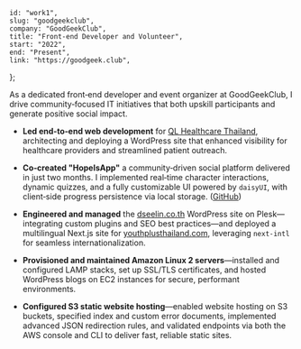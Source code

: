     id: "work1",
    slug: "goodgeekclub",
    company: "GoodGeekClub",
    title: "Front-end Developer and Volunteer",
    start: "2022",
    end: "Present",
    link: "https://goodgeek.club",
};

As a dedicated front‑end developer and event organizer at GoodGeekClub, I drive community‑focused IT initiatives that both upskill participants and generate positive social impact.

- **Led end‑to‑end web development** for [QL Healthcare Thailand](https://qlhealthcarethailand.com/), architecting and deploying a WordPress site that enhanced visibility for healthcare providers and streamlined patient outreach.

- **Co‑created "HopeIsApp"** a community‑driven social platform delivered in just two months. I implemented real‑time character interactions, dynamic quizzes, and a fully customizable UI powered by `daisyUI`, with client‑side progress persistence via local storage. ([GitHub](https://github.com/goodgeekclub/hopeisapp))

- **Engineered and managed** the [dseelin.co.th](https://dseelin.co.th) WordPress site on Plesk—integrating custom plugins and SEO best practices—and deployed a multilingual Next.js site for [youthplusthailand.com](https://youthplusthailand.com), leveraging `next‑intl` for seamless internationalization.

- **Provisioned and maintained Amazon Linux 2 servers**—installed and configured LAMP stacks, set up SSL/TLS certificates, and hosted WordPress blogs on EC2 instances for secure, performant environments.

- **Configured S3 static website hosting**—enabled website hosting on S3 buckets, specified index and custom error documents, implemented advanced JSON redirection rules, and validated endpoints via both the AWS console and CLI to deliver fast, reliable static sites.